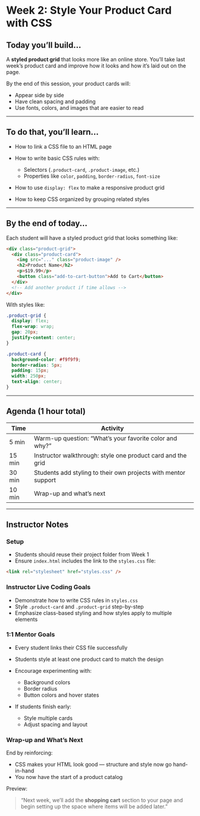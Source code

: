 # Week 2: Style Your Product Card with CSS

## Today you’ll build...

A **styled product grid** that looks more like an online store. You’ll take last week’s product card and improve how it looks and how it’s laid out on the page.

By the end of this session, your product cards will:

- Appear side by side
- Have clean spacing and padding
- Use fonts, colors, and images that are easier to read

---

## To do that, you’ll learn...

- How to link a CSS file to an HTML page
- How to write basic CSS rules with:

  - Selectors (`.product-card`, `.product-image`, etc.)
  - Properties like `color`, `padding`, `border-radius`, `font-size`

- How to use `display: flex` to make a responsive product grid
- How to keep CSS organized by grouping related styles

---

## By the end of today...

Each student will have a styled product grid that looks something like:

```html
<div class="product-grid">
  <div class="product-card">
    <img src="..." class="product-image" />
    <h2>Product Name</h2>
    <p>$19.99</p>
    <button class="add-to-cart-button">Add to Cart</button>
  </div>
  <!-- Add another product if time allows -->
</div>
```

With styles like:

```css
.product-grid {
  display: flex;
  flex-wrap: wrap;
  gap: 20px;
  justify-content: center;
}

.product-card {
  background-color: #f9f9f9;
  border-radius: 5px;
  padding: 15px;
  width: 250px;
  text-align: center;
}
```

---

## Agenda (1 hour total)

| Time   | Activity                                                       |
| ------ | -------------------------------------------------------------- |
| 5 min  | Warm-up question: “What’s your favorite color and why?”        |
| 15 min | Instructor walkthrough: style one product card and the grid    |
| 30 min | Students add styling to their own projects with mentor support |
| 10 min | Wrap-up and what’s next                                        |

---

## Instructor Notes

### Setup

- Students should reuse their project folder from Week 1
- Ensure `index.html` includes the link to the `styles.css` file:

```html
<link rel="stylesheet" href="styles.css" />
```

### Instructor Live Coding Goals

- Demonstrate how to write CSS rules in `styles.css`
- Style `.product-card` and `.product-grid` step-by-step
- Emphasize class-based styling and how styles apply to multiple elements

### 1:1 Mentor Goals

- Every student links their CSS file successfully
- Students style at least one product card to match the design
- Encourage experimenting with:

  - Background colors
  - Border radius
  - Button colors and hover states

- If students finish early:

  - Style multiple cards
  - Adjust spacing and layout

### Wrap-up and What’s Next

End by reinforcing:

- CSS makes your HTML look good — structure and style now go hand-in-hand
- You now have the start of a product catalog

Preview:

> “Next week, we’ll add the **shopping cart** section to your page and begin setting up the space where items will be added later.”
